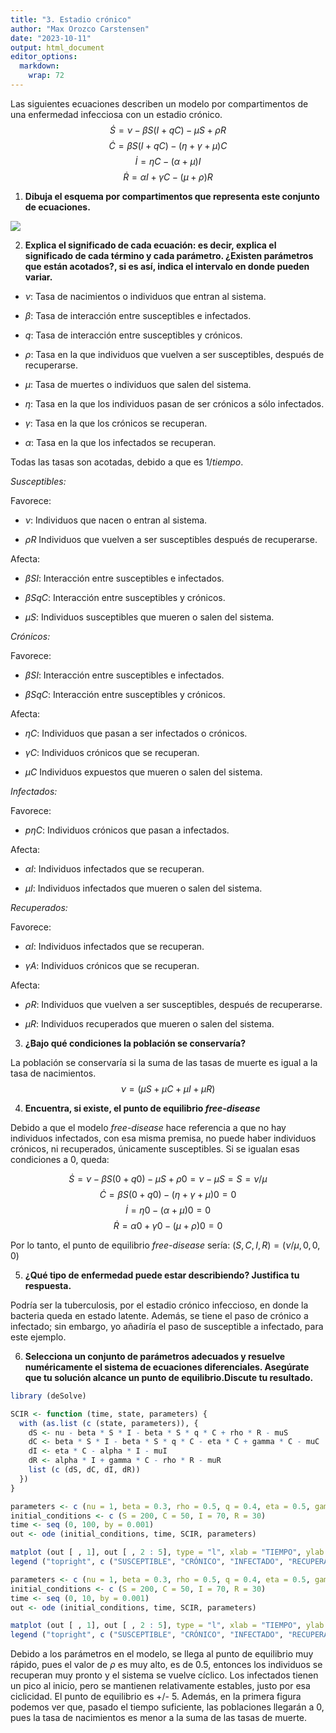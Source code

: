 ```yaml
---
title: "3. Estadio crónico"
author: "Max Orozco Carstensen"
date: "2023-10-11"
output: html_document
editor_options: 
  markdown: 
    wrap: 72
---
```


Las siguientes ecuaciones describen un modelo por compartimentos de una
enfermedad infecciosa con un estadio crónico.
$$\dot S = \nu - \beta S(I + qC) - \mu S + \rho R$$
$$\dot C = \beta S(I + qC) - (\eta +\gamma +\mu)C $$
$$\dot I = \eta C - (\alpha +\mu)I$$
$$\dot R = \alpha I + \gamma C - (\mu + \rho)R$$

1.  **Dibuja el esquema por compartimentos que representa este conjunto
    de ecuaciones.**

![](FIGURAS/SCIR.png)

2.  **Explica el significado de cada ecuación: es decir, explica el
    significado de cada término y cada parámetro. ¿Existen parámetros
    que están acotados?, si es así, indica el intervalo en donde pueden
    variar.**

-   $\nu$: Tasa de nacimientos o individuos que entran al sistema.

-   $\beta$: Tasa de interacción entre susceptibles e infectados.

-   $q$: Tasa de interacción entre susceptibles y crónicos.

-   $\rho$: Tasa en la que individuos que vuelven a ser susceptibles,
    después de recuperarse.

-   $\mu$: Tasa de muertes o individuos que salen del sistema.

-   $\eta$: Tasa en la que los individuos pasan de ser crónicos a sólo
    infectados.

-   $\gamma$: Tasa en la que los crónicos se recuperan.

-   $\alpha$: Tasa en la que los infectados se recuperan.

Todas las tasas son acotadas, debido a que es $1/tiempo$.

*Susceptibles:*

Favorece:

-   $\nu$: Individuos que nacen o entran al sistema.

-   $\rho R$ Individuos que vuelven a ser susceptibles después de
    recuperarse.

Afecta:

-   $\beta SI$: Interacción entre susceptibles e infectados.

-   $\beta S q C$: Interacción entre susceptibles y crónicos.

-   $\mu S$: Individuos susceptibles que mueren o salen del sistema.

*Crónicos:*

Favorece:

-   $\beta SI$: Interacción entre susceptibles e infectados.

-   $\beta S q C$: Interacción entre susceptibles y crónicos.

Afecta:

-   $\eta C$: Individuos que pasan a ser infectados o crónicos.

-   $\gamma C$: Individuos crónicos que se recuperan.

-   $\mu C$ Individuos expuestos que mueren o salen del sistema.

*Infectados:*

Favorece:

-   $p \eta C$: Individuos crónicos que pasan a infectados.

Afecta:

-   $\alpha I$: Individuos infectados que se recuperan.

-   $\mu I$: Individuos infectados que mueren o salen del sistema.

*Recuperados:*

Favorece:

-   $\alpha I$: Individuos infectados que se recuperan.

-   $\gamma A$: Individuos crónicos que se recuperan.

Afecta:

-   $\rho R$: Individuos que vuelven a ser susceptibles, después de
    recuperarse.

-   $\mu R$: Individuos recuperados que mueren o salen del sistema.

3.  **¿Bajo qué condiciones la población se conservaría?**

La población se conservaría si la suma de las tasas de muerte es igual a
la tasa de nacimientos. $$ \nu = (\mu S + \mu C + \mu I + \mu R)$$

4.  **Encuentra, si existe, el punto de equilibrio *free-disease***

Debido a que el modelo *free-disease* hace referencia a que no hay
individuos infectados, con esa misma premisa, no puede haber individuos
crónicos, ni recuperados, únicamente susceptibles. Si se igualan esas
condiciones a 0, queda:

$$\dot S = \nu - \beta S (0 +q0) - \mu S + \rho 0 = \nu - \mu S = S = \nu / \mu $$
$$\dot C = \beta S (0 + q0) - (\eta + \gamma + \mu)0 = 0 $$
$$\dot I = \eta 0 - (\alpha + \mu)0 = 0$$
$$\dot R = \alpha 0 + \gamma 0 - (\mu + \rho) 0 = 0$$

Por lo tanto, el punto de equilibrio *free-disease* sería:
$(S, C, I, R) = (\nu / \mu, 0, 0, 0)$

5.  **¿Qué tipo de enfermedad puede estar describiendo? Justifica tu
    respuesta.**

Podría ser la tuberculosis, por el estadio crónico infeccioso, en donde
la bacteria queda en estado latente. Además, se tiene el paso de crónico
a infectado; sin embargo, yo añadiría el paso de susceptible a
infectado, para este ejemplo.

6.  **Selecciona un conjunto de parámetros adecuados y resuelve
    numéricamente el sistema de ecuaciones diferenciales. Asegúrate que
    tu solución alcance un punto de equilibrio.Discute tu resultado.**

```r
library (deSolve) 

SCIR <- function (time, state, parameters) {
  with (as.list (c (state, parameters)), {
    dS <- nu - beta * S * I - beta * S * q * C + rho * R - muS
    dC <- beta * S * I - beta * S * q * C - eta * C + gamma * C - muC
    dI <- eta * C - alpha * I - muI
    dR <- alpha * I + gamma * C - rho * R - muR
    list (c (dS, dC, dI, dR)) 
  })
}

parameters <- c (nu = 1, beta = 0.3, rho = 0.5, q = 0.4, eta = 0.5, gamma = 0.2, alpha = 0.5, muS = 0.2, muC = 0.4, muI = 0.5, muR = 0.1)
initial_conditions <- c (S = 200, C = 50, I = 70, R = 30) 
time <- seq (0, 100, by = 0.001)
out <- ode (initial_conditions, time, SCIR, parameters)

matplot (out [ , 1], out [ , 2 : 5], type = "l", xlab = "TIEMPO", ylab = "POBLACIÓN", main = "MODELO SCIR, ESTADIO CRÓNICO (0 - 100)", lwd = 3)
legend ("topright", c ("SUSCEPTIBLE", "CRÓNICO", "INFECTADO", "RECUPERADO"), col = 1 : 4, lty = 1 : 5, cex = 0.5)

parameters <- c (nu = 1, beta = 0.3, rho = 0.5, q = 0.4, eta = 0.5, gamma = 0.2, alpha = 0.5, muS = 0.2, muC = 0.4, muI = 0.5, muR = 0.1)
initial_conditions <- c (S = 200, C = 50, I = 70, R = 30) 
time <- seq (0, 10, by = 0.001)
out <- ode (initial_conditions, time, SCIR, parameters)

matplot (out [ , 1], out [ , 2 : 5], type = "l", xlab = "TIEMPO", ylab = "POBLACIÓN", main = "MODELO SCIR, ESTADIO CRÓNICO (0 - 10)", lwd = 3)
legend ("topright", c ("SUSCEPTIBLE", "CRÓNICO", "INFECTADO", "RECUPERADO"), col = 1 : 4, lty = 1 : 5, cex = 0.5)

```

Debido a los parámetros en el modelo, se llega al punto de equilibrio
muy rápido, pues el valor de $\rho$ es muy alto, es de 0.5, entonces los
individuos se recuperan muy pronto y el sistema se vuelve cíclico. Los
infectados tienen un pico al inicio, pero se mantienen relativamente
estables, justo por esa ciclicidad. El punto de equilibrio es +/- 5.
Además, en la primera figura podemos ver que, pasado el tiempo
suficiente, las poblaciones llegarán a 0, pues la tasa de nacimientos es
menor a la suma de las tasas de muerte.
